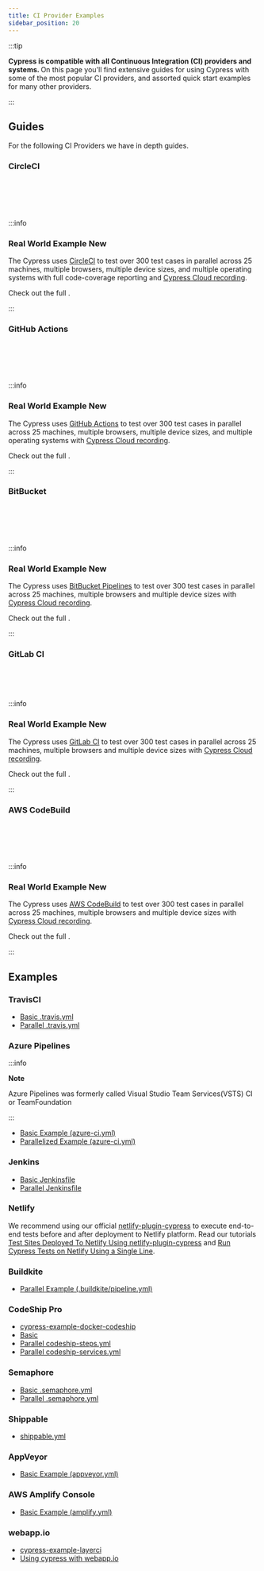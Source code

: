 ```yaml
---
title: CI Provider Examples
sidebar_position: 20
---
```


:::tip

<b>
  Cypress is compatible with all Continuous Integration (CI) providers and
  systems.
</b> On this page you'll find extensive guides for using Cypress with some of the
most popular CI providers, and assorted quick start examples for many other providers.

:::

## Guides

For the following CI Providers we have in depth guides.

### CircleCI

<Icon name="book" color="gray" url="circleci" callout="CircleCI Guide" /> <br />
<Icon
  name="external-link-alt"
  color="gray"
  url="https://dashboard.cypress.io/projects/7s5okt"
  callout="See CircleCI + Cypress Cloud in action"
/>

<br />
<br />

:::info

### <Icon name="graduation-cap" /> Real World Example <Badge type="success">New</Badge>

The Cypress <Icon name="github" inline="true" contentType="rwa" /> uses
[CircleCI](https://circleci.com) to test over 300 test cases in parallel across
25 machines, multiple browsers, multiple device sizes, and multiple operating
systems with full code-coverage reporting and
[Cypress Cloud recording](https://cloud.cypress.io/projects/7s5okt).

<!-- prettier-ignore -->
Check out the full <Icon name="github" inline="true" callout="RWA CircleCI configuration" url="https://github.com/cypress-io/cypress-realworld-app/blob/develop/.circleci/config.yml" />.

:::

### GitHub Actions

<Icon
  name="book"
  color="gray"
  url="github-actions"
  callout="GitHub Actions Guide"
/>
<br />
<Icon
  name="external-link-alt"
  color="gray"
  url="https://dashboard.cypress.io/projects/tpys4j"
  callout="See GitHub Actions + Cypress Cloud in action"
/>

<br />
<br />

:::info

### <Icon name="graduation-cap" /> Real World Example <Badge type="success">New</Badge>

The Cypress <Icon name="github" inline="true" contentType="rwa" /> uses
[GitHub Actions](https://github.com) to test over 300 test cases in parallel
across 25 machines, multiple browsers, multiple device sizes, and multiple
operating systems with
[Cypress Cloud recording](https://cloud.cypress.io/projects/tpys4j).

<!-- prettier-ignore -->
Check out the full <Icon name="github" inline="true" callout="RWA GitHub Actions configuration" url="https://github.com/cypress-io/cypress-realworld-app/blob/develop/.github/workflows/main.yml" />.

:::

### BitBucket

<Icon
  name="book"
  color="gray"
  url="bitbucket-pipelines"
  callout="BitBucket Pipelines Guide"
/>
<br />
<Icon
  name="external-link-alt"
  color="gray"
  url="https://dashboard.cypress.io/projects/q1ovwz"
  callout="See BitBucket Pipelines + Cypress Cloud in action"
/>

<br />
<br />

:::info

### <Icon name="graduation-cap" /> Real World Example <Badge type="success">New</Badge>

The Cypress <Icon name="github" inline="true" contentType="rwa" /> uses
[BitBucket Pipelines](https://bitbucket.org/product/features/pipelines) to test
over 300 test cases in parallel across 25 machines, multiple browsers and
multiple device sizes with
[Cypress Cloud recording](https://cloud.cypress.io/projects/q1ovwz).

<!-- prettier-ignore -->
Check out the full <Icon name="github" inline="true" callout="RWA BitBucket Pipelines configuration" url="https://github.com/cypress-io/cypress-realworld-app/blob/develop/bitbucket-pipelines.yml" />.

:::

### GitLab CI

<Icon name="book" color="gray" url="gitlab-ci" callout="GitLab CI Guide" />
<br />
<Icon
  name="external-link-alt"
  color="gray"
  url="https://dashboard.cypress.io/projects/woih1m"
  callout="See GitLab CI + Cypress Cloud in action"
/>

<br />
<br />

:::info

### <Icon name="graduation-cap" /> Real World Example <Badge type="success">New</Badge>

The Cypress <Icon name="github" inline="true" contentType="rwa" /> uses
[GitLab CI](https://gitlab.com) to test over 300 test cases in parallel across
25 machines, multiple browsers and multiple device sizes with
[Cypress Cloud recording](https://cloud.cypress.io/projects/woih1m).

<!-- prettier-ignore -->
Check out the full <Icon name="github" inline="true" callout="RWA GitLab CI configuration" url="https://github.com/cypress-io/cypress-realworld-app/blob/develop/.gitlab-ci.yml" />.

:::

### AWS CodeBuild

<Icon
  name="book"
  color="gray"
  url="aws-codebuild"
  callout="AWS CodeBuild Guide"
/>
<br />
<Icon
  name="external-link-alt"
  color="gray"
  url="https://dashboard.cypress.io/projects/zx15dm"
  callout="See AWS CodeBuild + Cypress Cloud in action"
/>

<br />
<br />

:::info

### <Icon name="graduation-cap" /> Real World Example <Badge type="success">New</Badge>

The Cypress <Icon name="github" inline="true" contentType="rwa" /> uses
[AWS CodeBuild](https://aws.amazon.com/codebuild) to test over 300 test cases in
parallel across 25 machines, multiple browsers and multiple device sizes with
[Cypress Cloud recording](https://cloud.cypress.io/projects/zx15dm).

<!-- prettier-ignore -->
Check out the full <Icon name="github" inline="true" callout="RWA AWS CodeBuild configuration" url="https://github.com/cypress-io/cypress-realworld-app/blob/develop/buildspec.yml" />.

:::

## Examples

### TravisCI

- [Basic .travis.yml](https://github.com/cypress-io/cypress-example-kitchensink/blob/master/basic/.travis.yml)
- [Parallel .travis.yml](https://github.com/cypress-io/cypress-example-kitchensink/blob/master/.travis.yml)

### Azure Pipelines

:::info

<strong>Note</strong>

Azure Pipelines was formerly called Visual Studio Team Services(VSTS) CI or
TeamFoundation

:::

- [Basic Example (azure-ci.yml)](https://github.com/cypress-io/cypress-example-kitchensink/blob/master/basic/azure-ci.yml)
- [Parallelized Example (azure-ci.yml)](https://github.com/cypress-io/cypress-example-kitchensink/blob/master/azure-ci.yml)

### Jenkins

- [Basic Jenkinsfile](https://github.com/cypress-io/cypress-example-kitchensink/blob/master/basic/Jenkinsfile)
- [Parallel Jenkinsfile](https://github.com/cypress-io/cypress-example-kitchensink/blob/master/Jenkinsfile)

### Netlify

We recommend using our official
[netlify-plugin-cypress](https://github.com/cypress-io/netlify-plugin-cypress)
to execute end-to-end tests before and after deployment to Netlify platform.
Read our tutorials
[Test Sites Deployed To Netlify Using netlify-plugin-cypress](https://glebbahmutov.com/blog/test-netlify/)
and
[Run Cypress Tests on Netlify Using a Single Line](https://cypress.io/blog/2020/03/30/run-cypress-tests-on-netlify-using-a-single-line/).

### Buildkite

- [Parallel Example (.buildkite/pipeline.yml)](https://github.com/cypress-io/cypress-example-kitchensink/blob/master/.buildkite/pipeline.yml)

### CodeShip Pro

- [cypress-example-docker-codeship](https://github.com/cypress-io/cypress-example-docker-codeship)
- [Basic](https://github.com/cypress-io/cypress-example-kitchensink/tree/master/basic/codeship-pro)
- [Parallel codeship-steps.yml](https://github.com/cypress-io/cypress-example-kitchensink/tree/master/codeship-steps.yml)
- [Parallel codeship-services.yml](https://github.com/cypress-io/cypress-example-kitchensink/tree/master/codeship-services.yml)

### Semaphore

- [Basic .semaphore.yml](https://github.com/cypress-io/cypress-example-kitchensink/blob/master/basic/.semaphore.yml)
- [Parallel .semaphore.yml](https://github.com/cypress-io/cypress-example-kitchensink/blob/master/.semaphore/semaphore.yml)

### Shippable

- [shippable.yml](https://github.com/cypress-io/cypress-example-kitchensink/blob/master/shippable.yml)

### AppVeyor

- [Basic Example (appveyor.yml)](https://github.com/cypress-io/cypress-example-kitchensink/blob/master/appveyor.yml)

### AWS Amplify Console

- [Basic Example (amplify.yml)](https://github.com/cypress-io/cypress-example-kitchensink/blob/master/amplify.yml)

### webapp.io

- [cypress-example-layerci](https://github.com/bahmutov/cypress-example-layerci)
- [Using cypress with webapp.io](https://webapp.io/docs/integrations/cypress)
